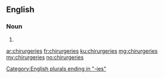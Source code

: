 ==English==

===Noun===
{{head|en|plural}}

# {{plural of|chirurgery|lang=en|nocat=1}}

[[Category:English plurals ending in "-ies"]]

[[ar:chirurgeries]]
[[fr:chirurgeries]]
[[ku:chirurgeries]]
[[mg:chirurgeries]]
[[my:chirurgeries]]
[[no:chirurgeries]]